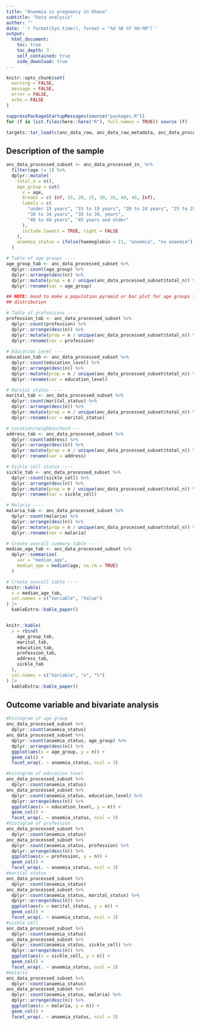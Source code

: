 ```yaml
---
title: "Anaemia in pregnancy in Ghana"
subtitle: "Data analysis"
author: "" 
date: '`r format(Sys.time(), format = "%d %B %Y %H:%M")`'
output: 
  html_document:
    toc: true
    toc_depth: 3
    self_contained: true
    code_download: true
---
```


```r
knitr::opts_chunk$set(
  warning = FALSE,
  message = FALSE,
  error = FALSE,
  echo = FALSE
)

suppressPackageStartupMessages(source("packages.R"))
for (f in list.files(here::here("R"), full.names = TRUE)) source (f)

targets::tar_load(c(anc_data_raw, anc_data_raw_metadata, anc_data_processed, anc_data_processed_metadata))
```


## Description of the sample

```r
anc_data_processed_subset <- anc_data_processed_in_ %>%
  filter(age != 1) %>%
  dplyr::mutate(
    total_n = n(),
    age_group = cut(
      x = age,
      breaks = c(-Inf, 15, 20, 25, 30, 35, 40, 45, Inf),
      labels = c(
        "under 15 years", "15 to 19 years", "20 to 24 years", "25 to 29 years", 
        "30 to 34 years", "35 to 39, years", 
        "40 to 44 years", "45 years and older"
      ),
      include.lowest = TRUE, right = FALSE
    ),
    anaemia_status = ifelse(haemoglobin < 11, "anaemia", "no anaemia")
  )

# Table of age groups ----
age_group_tab <- anc_data_processed_subset %>%
  dplyr::count(age_group) %>%
  dplyr::arrange(desc(n)) %>%
  dplyr::mutate(prop = n / unique(anc_data_processed_subset$total_n)) %>%
  dplyr::rename(var = age_group)

## NOTE: Good to make a population pyramid or bar plot for age groups to show
## distribution

# Table of professions ----
profession_tab <- anc_data_processed_subset %>%
  dplyr::count(profession) %>%
  dplyr::arrange(desc(n)) %>%
  dplyr::mutate(prop = n / unique(anc_data_processed_subset$total_n)) %>%
  dplyr::rename(var = profession)
  
# Education Level ---
education_tab <- anc_data_processed_subset %>%
  dplyr::count(education_level) %>%
  dplyr::arrange(desc(n)) %>%
  dplyr::mutate(prop = n / unique(anc_data_processed_subset$total_n)) %>%
  dplyr::rename(var = education_level)

# Marital status ----
marital_tab <- anc_data_processed_subset %>%
  dplyr::count(marital_status) %>%
  dplyr::arrange(desc(n)) %>%
  dplyr::mutate(prop = n / unique(anc_data_processed_subset$total_n)) %>%
  dplyr::rename(var = marital_status)

# Location/neighbourhood ---
address_tab <- anc_data_processed_subset %>%
  dplyr::count(address) %>%
  dplyr::arrange(desc(n)) %>%
  dplyr::mutate(prop = n / unique(anc_data_processed_subset$total_n)) %>%
  dplyr::rename(var = address)

# Sickle cell status ----
sickle_tab <- anc_data_processed_subset %>%
  dplyr::count(sickle_cell) %>%
  dplyr::arrange(desc(n)) %>%
  dplyr::mutate(prop = n / unique(anc_data_processed_subset$total_n)) %>%
  dplyr::rename(var = sickle_cell)

# Malaria ----
malaria_tab <- anc_data_processed_subset %>%
  dplyr::count(malaria) %>%
  dplyr::arrange(desc(n)) %>%
  dplyr::mutate(prop = n / unique(anc_data_processed_subset$total_n)) %>%
  dplyr::rename(var = malaria)

# Create overall summary table ----
median_age_tab <- anc_data_processed_subset %>%
  dplyr::summarise(
    var = "median_age",
    median_age = median(age, na.rm = TRUE)
  )

# Create overall table ----
knitr::kable(
  x = median_age_tab,
  col.names = c("Variable", "Value")
) |>
  kableExtra::kable_paper()


knitr::kable(
  x = rbind(
    age_group_tab,
    marital_tab,
    education_tab,
    profession_tab,
    address_tab,
    sickle_tab
  ),
  col.names = c("Variable", "n", "%")
) |>
  kableExtra::kable_paper()
```

## Outcome variable and bivariate analysis

```r
#histogram of age group
anc_data_processed_subset %>%
  dplyr::count(anaemia_status)
anc_data_processed_subset %>%
  dplyr::count(anaemia_status, age_group) %>%
  dplyr::arrange(desc(n)) %>%
  ggplot(aes(x = age_group, y = n)) +
  geom_col() +
  facet_wrap(. ~ anaemia_status, ncol = 3)

#histogram of education level
anc_data_processed_subset %>%
  dplyr::count(anaemia_status)
anc_data_processed_subset %>%
  dplyr::count(anaemia_status, education_level) %>%
  dplyr::arrange(desc(n)) %>%
  ggplot(aes(x = education_level, y = n)) +
  geom_col() +
  facet_wrap(. ~ anaemia_status, ncol = 3)
#histogram of profession
anc_data_processed_subset %>%
  dplyr::count(anaemia_status)
anc_data_processed_subset %>%
  dplyr::count(anaemia_status, profession) %>%
  dplyr::arrange(desc(n)) %>%
  ggplot(aes(x = profession, y = n)) +
  geom_col() +
  facet_wrap(. ~ anaemia_status, ncol = 3)
#marital status
anc_data_processed_subset %>%
  dplyr::count(anaemia_status)
anc_data_processed_subset %>%
  dplyr::count(anaemia_status, marital_status) %>%
  dplyr::arrange(desc(n)) %>%
  ggplot(aes(x = marital_status, y = n)) +
  geom_col() +
  facet_wrap(. ~ anaemia_status, ncol = 3)
#sickle cell
anc_data_processed_subset %>%
  dplyr::count(anaemia_status)
anc_data_processed_subset %>%
  dplyr::count(anaemia_status, sickle_cell) %>%
  dplyr::arrange(desc(n)) %>%
  ggplot(aes(x = sickle_cell, y = n)) +
  geom_col() +
  facet_wrap(. ~ anaemia_status, ncol = 3)
#malaria
anc_data_processed_subset %>%
  dplyr::count(anaemia_status)
anc_data_processed_subset %>%
  dplyr::count(anaemia_status, malaria) %>%
  dplyr::arrange(desc(n)) %>%
  ggplot(aes(x = malaria, y = n)) +
  geom_col() +
  facet_wrap(. ~ anaemia_status, ncol = 3)


```
